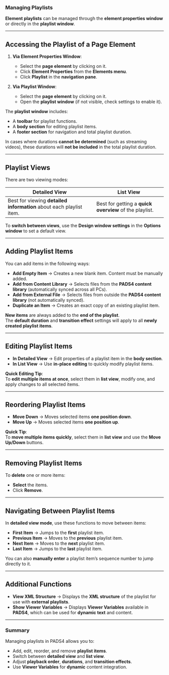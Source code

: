 ### **Managing Playlists**  

**Element playlists** can be managed through the **element properties window** or directly in the **playlist window**.

---

## **Accessing the Playlist of a Page Element**  

1. **Via Element Properties Window**:  
   - Select the **page element** by clicking on it.  
   - Click **Element Properties** from the **Elements menu**.  
   - Click **Playlist** in the **navigation pane**.  

2. **Via Playlist Window**:  
   - Select the **page element** by clicking on it.  
   - Open the **playlist window** (if not visible, check settings to enable it).  

The **playlist window** includes:  
- A **toolbar** for playlist functions.  
- A **body section** for editing playlist items.  
- A **footer section** for navigation and total playlist duration.  

In cases where durations **cannot be determined** (such as streaming videos), these durations will **not be included** in the total playlist duration.

---

## **Playlist Views**  

There are two viewing modes:  

| **Detailed View**  | **List View**  |
|-------------------|---------------|
| Best for viewing **detailed information** about each playlist item. | Best for getting a **quick overview** of the playlist. |

To **switch between views**, use the **Design window settings** in the **Options window** to set a default view.

---

## **Adding Playlist Items**  

You can add items in the following ways:  

- **Add Empty Item** → Creates a new blank item. Content must be manually added.  
- **Add from Content Library** → Selects files from the **PADS4 content library** (automatically synced across all PCs).  
- **Add from External File** → Selects files from outside the **PADS4 content library** (not automatically synced).  
- **Duplicate an Item** → Creates an exact copy of an existing playlist item.  

**New items** are always added to the **end of the playlist**.  
The **default duration** and **transition effect** settings will apply to all **newly created playlist items**.

---

## **Editing Playlist Items**  

- **In Detailed View** → Edit properties of a playlist item in the **body section**.  
- **In List View** → Use **in-place editing** to quickly modify playlist items.  

**Quick Editing Tip**:  
To **edit multiple items at once**, select them in **list view**, modify one, and apply changes to all selected items.

---

## **Reordering Playlist Items**  

- **Move Down** → Moves selected items **one position down**.  
- **Move Up** → Moves selected items **one position up**.  

**Quick Tip**:  
To **move multiple items quickly**, select them in **list view** and use the **Move Up/Down** buttons.

---

## **Removing Playlist Items**  

To **delete** one or more items:  
- **Select** the items.  
- Click **Remove**.

---

## **Navigating Between Playlist Items**  

In **detailed view mode**, use these functions to move between items:  

- **First Item** → Jumps to the **first** playlist item.  
- **Previous Item** → Moves to the **previous** playlist item.  
- **Next Item** → Moves to the **next** playlist item.  
- **Last Item** → Jumps to the **last** playlist item.  

You can also **manually enter** a playlist item’s sequence number to jump directly to it.

---

## **Additional Functions**  

- **View XML Structure** → Displays the **XML structure** of the playlist for use with **external playlists**.  
- **Show Viewer Variables** → Displays **Viewer Variables** available in **PADS4**, which can be used for **dynamic text** and content.  

---

### **Summary**  

Managing playlists in PADS4 allows you to:  
- Add, edit, reorder, and remove **playlist items**.  
- Switch between **detailed view** and **list view**.  
- Adjust **playback order**, **durations**, and **transition effects**.  
- Use **Viewer Variables** for **dynamic** content integration.